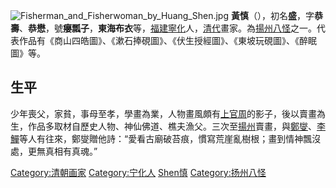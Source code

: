 [[File:Fisherman_and_Fisherwoman_by_Huang_Shen.jpg|thumb]]
'''黃慎'''（{{bd|1687年||約1772年||catIdx=Huang黃慎}}），初名'''盛'''，字'''恭壽'''、'''恭懋'''，號'''癭瓢子'''，'''東海布衣'''等，[[福建|福建]][[寧化|寧化]]人，[[清代|清代]]畫家。為[[揚州八怪|揚州八怪]]之一。代表作品有《商山四皓圖》、《漱石捧硯圖》、《伏生授經圖》、《東坡玩硯圖》、《醉眠圖》等。

==生平==
少年喪父，家貧，事母至孝，學畫為業，人物畫風頗有[[上官周|上官周]]的影子，後以賣畫為生，作品多取材自歷史人物、神仙佛道、樵夫漁父。三次至[[揚州|揚州]]賣畫，與[[鄭燮|鄭燮]]、[[李鱓|李鱓]]等人有往來，鄭燮贈他詩：“愛看古廟破苔痕，慣寫荒崖亂樹根；畫到情神飄沒處，更無真相有真魂。”

{{揚州八怪}}
{{Authority control}}
{{DEFAULTSORT:Huang黃慎}}
[[Category:清朝画家|Category:清朝画家]]
[[Category:宁化人|Category:宁化人]]
[[Category:黄姓|Shen慎]]
[[Category:扬州八怪|Category:扬州八怪]]